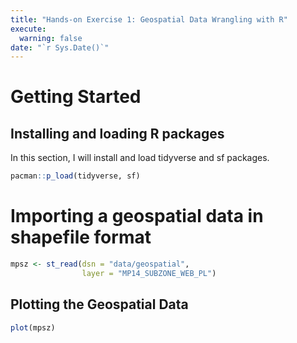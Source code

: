 ```yaml
---
title: "Hands-on Exercise 1: Geospatial Data Wrangling with R"
execute: 
  warning: false
date: "`r Sys.Date()`"  
---
```


# Getting Started

## Installing and loading R packages

In this section, I will install and load tidyverse and sf packages.

```r
pacman::p_load(tidyverse, sf)
```

# Importing a geospatial data in shapefile format

```r
mpsz <- st_read(dsn = "data/geospatial",
                layer = "MP14_SUBZONE_WEB_PL")

```

## Plotting the Geospatial Data

```r
plot(mpsz)
```
